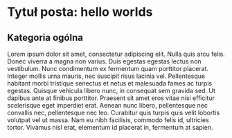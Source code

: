 
# Tytuł posta: hello worlds
## Kategoria ogólna


Lorem ipsum dolor sit amet, consectetur adipiscing elit. Nulla quis arcu felis. Donec viverra a magna non varius. Duis egestas egestas lectus non vestibulum. Nunc condimentum ex fermentum quam porttitor placerat. Integer mollis urna mauris, nec suscipit risus lacinia vel. Pellentesque habitant morbi tristique senectus et netus et malesuada fames ac turpis egestas. Quisque vehicula libero nunc, in consequat sem gravida sed. Ut dapibus ante at finibus porttitor. Praesent sit amet eros vitae nisi efficitur scelerisque eget imperdiet erat. Aenean nunc libero, pellentesque nec convallis nec, pellentesque nec leo. Curabitur quis turpis quis velit lobortis volutpat vel ut massa. Nam eu nibh facilisis, commodo felis id, ultricies tortor. Vivamus nisl erat, elementum id placerat in, fermentum at sapien.